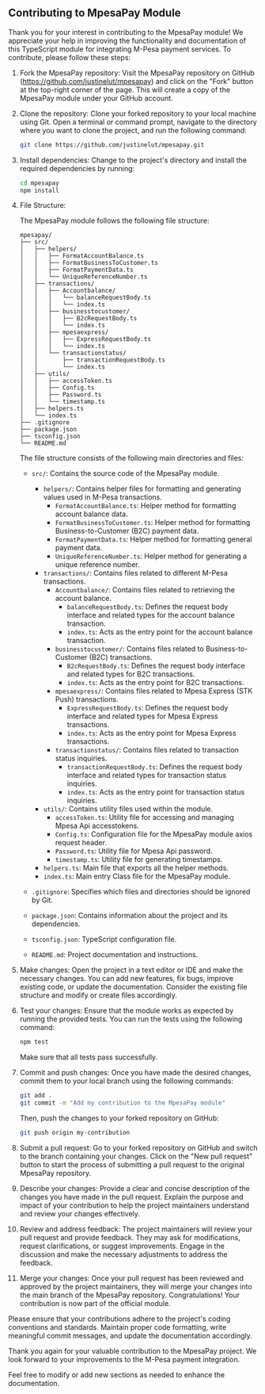 ## Contributing to MpesaPay Module

Thank you for your interest in contributing to the MpesaPay module! We appreciate your help in improving the functionality and documentation of this TypeScript module for integrating M-Pesa payment services. To contribute, please follow these steps:

1. Fork the MpesaPay repository: Visit the MpesaPay repository on GitHub (https://github.com/justinelut/mpesapay) and click on the "Fork" button at the top-right corner of the page. This will create a copy of the MpesaPay module under your GitHub account.

2. Clone the repository: Clone your forked repository to your local machine using Git. Open a terminal or command prompt, navigate to the directory where you want to clone the project, and run the following command:

   ```bash
   git clone https://github.com/justinelut/mpesapay.git
   ```

3. Install dependencies: Change to the project's directory and install the required dependencies by running:

   ```bash
   cd mpesapay
   npm install
   ```

4. File Structure:

   The MpesaPay module follows the following file structure:

   ```
   mpesapay/
   ├── src/
   │   ├── helpers/
   │   │   ├── FormatAccountBalance.ts
   │   │   ├── FormatBusinessToCustomer.ts
   │   │   ├── FormatPaymentData.ts
   │   │   └── UniqueReferenceNumber.ts
   │   ├── transactions/
   │   │   ├── Accountbalance/
   │   │   │   └── balanceRequestBody.ts
   │   │   │   └── index.ts
   │   │   ├── businesstocustomer/
   │   │   │   ├── B2cRequestBody.ts
   │   │   │   └── index.ts
   │   │   ├── mpesaexpress/
   │   │   │   ├── ExpressRequestBody.ts
   │   │   │   └── index.ts
   │   │   └── transactionstatus/
   │   │       ├── transactionRequestBody.ts
   │   │       └── index.ts
   │   ├── utils/
   │   │   ├── accessToken.ts
   │   │   ├── Config.ts
   │   │   ├── Password.ts
   │   │   └── timestamp.ts
   │   ├── helpers.ts
   │   └── index.ts
   ├── .gitignore
   ├── package.json
   ├── tsconfig.json
   └── README.md
   ```

   The file structure consists of the following main directories and files:

   - `src/`: Contains the source code of the MpesaPay module.
     - `helpers/`: Contains helper files for formatting and generating values used in M-Pesa transactions.
       - `FormatAccountBalance.ts`: Helper method for formatting account balance data.
       - `FormatBusinessToCustomer.ts`: Helper method for formatting Business-to-Customer (B2C) payment data.
       - `FormatPaymentData.ts`: Helper method for formatting general payment data.
       - `UniqueReferenceNumber.ts`: Helper method for generating a unique reference number.
     - `transactions/`: Contains files related to different M-Pesa transactions.
       - `Accountbalance/`: Contains files related to retrieving the account balance.
         - `balanceRequestBody.ts`: Defines the request body interface and related types for the account balance transaction.
         - `index.ts`: Acts as the entry point for the account balance transaction.
       - `businesstocustomer/`: Contains files related to Business-to-Customer (B2C) transactions.
         - `B2cRequestBody.ts`: Defines the request body interface and related types for B2C transactions.
         - `index.ts`: Acts as the entry point for B2C transactions.
       - `mpesaexpress/`: Contains files related to Mpesa Express (STK Push) transactions.
         - `ExpressRequestBody.ts`: Defines the request body interface and related types for Mpesa Express transactions.
         - `index.ts`: Acts as the entry point for Mpesa Express transactions.
       - `transactionstatus/`: Contains files related to transaction status inquiries.
         - `transactionRequestBody.ts`: Defines the request body interface and related types for transaction status inquiries.
         - `index.ts`: Acts as the entry point for transaction status inquiries.
     - `utils/`: Contains utility files used within the module.
       - `accessToken.ts`: Utility file for accessing and managing Mpesa Api accesstokens.
       - `Config.ts`: Configuration file for the MpesaPay module axios request header.
       - `Password.ts`: Utility file for Mpesa Api password.
       - `timestamp.ts`: Utility file for generating timestamps.
     - `helpers.ts`: Main file that exports all the helper methods.
     - `index.ts`: Main entry Class file for the MpesaPay module.

   - `.gitignore`: Specifies which files and directories should be ignored by Git.
   - `package.json`: Contains information about the project and its dependencies.
   - `tsconfig.json`: TypeScript configuration file.
   - `README.md`: Project documentation and instructions.

5. Make changes: Open the project in a text editor or IDE and make the necessary changes. You can add new features, fix bugs, improve existing code, or update the documentation. Consider the existing file structure and modify or create files accordingly.

6. Test your changes: Ensure that the module works as expected by running the provided tests. You can run the tests using the following command:

   ```bash
   npm test
   ```

   Make sure that all tests pass successfully.

7. Commit and push changes: Once you have made the desired changes, commit them to your local branch using the following commands:

   ```bash
   git add .
   git commit -m "Add my contribution to the MpesaPay module"
   ```

   Then, push the changes to your forked repository on GitHub:

   ```bash
   git push origin my-contribution
   ```

8. Submit a pull request: Go to your forked repository on GitHub and switch to the branch containing your changes. Click on the "New pull request" button to start the process of submitting a pull request to the original MpesaPay repository.

9. Describe your changes: Provide a clear and concise description of the changes you have made in the pull request. Explain the purpose and impact of your contribution to help the project maintainers understand and review your changes effectively.

10. Review and address feedback: The project maintainers will review your pull request and provide feedback. They may ask for modifications, request clarifications, or suggest improvements. Engage in the discussion and make the necessary adjustments to address the feedback.

11. Merge your changes: Once your pull request has been reviewed and approved by the project maintainers, they will merge your changes into the main branch of the MpesaPay repository. Congratulations! Your contribution is now part of the official module.

Please ensure that your contributions adhere to the project's coding conventions and standards. Maintain proper code formatting, write meaningful commit messages, and update the documentation accordingly.

Thank you again for your valuable contribution to the MpesaPay project. We look forward to your improvements to the M-Pesa payment integration.

Feel free to modify or add new sections as needed to enhance the documentation.

